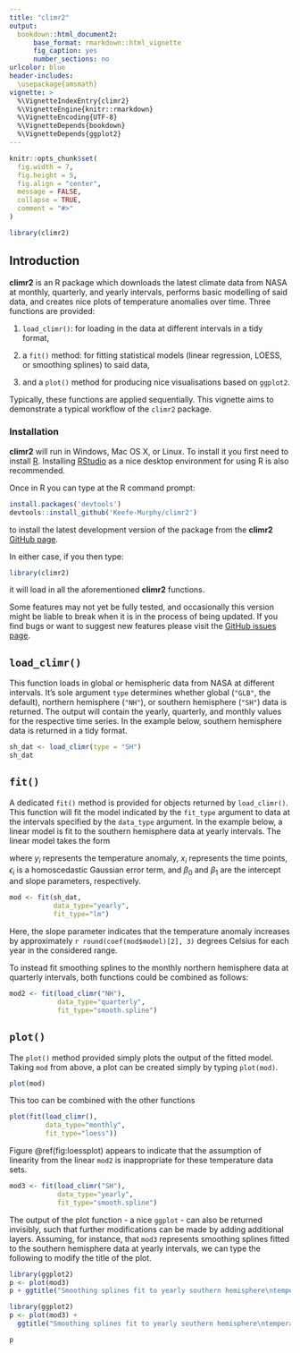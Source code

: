 ```yaml
---
title: "climr2"
output: 
  bookdown::html_document2:
      base_format: rmarkdown::html_vignette
      fig_caption: yes
      number_sections: no
urlcolor: blue
header-includes:
  \usepackage{amsmath}
vignette: >
  %\VignetteIndexEntry{climr2}
  %\VignetteEngine{knitr::rmarkdown}
  %\VignetteEncoding{UTF-8}
  %\VignetteDepends{bookdown}
  %\VignetteDepends{ggplot2}
---
```


```r
knitr::opts_chunk$set(
  fig.width = 7,
  fig.height = 5,
  fig.align = "center",
  message = FALSE,
  collapse = TRUE,
  comment = "#>"
)
```

```r
library(climr2)
```

## Introduction

__climr2__ is an R package which downloads the latest climate data from NASA at monthly, quarterly, and yearly intervals, performs basic modelling of said data, and creates nice plots of temperature anomalies over time. Three functions are provided:

  1. `load_climr()`: for loading in the data at different intervals in a tidy format,
  
  2. a `fit()` method: for fitting statistical models (linear regression, LOESS, or smoothing splines) to said data,
  
  3. and a `plot()` method for producing nice visualisations based on `ggplot2`. 
  
Typically, these functions are applied sequentially. This vignette aims to demonstrate a typical workflow of the `climr2` package.

### Installation

__climr2__ will run in Windows, Mac OS X, or Linux. To install it you first need to install [R](https://cran.r-project.org/). Installing [RStudio](https://www.rstudio.com/) as a nice desktop environment for using R is also recommended.

Once in R you can type at the R command prompt:

```r
install.packages('devtools')
devtools::install_github('Keefe-Murphy/climr2')
```

to install the latest development version of the package from the __climr2__ [GitHub page](https://github.com/Keefe-Murphy/climr2). 

In either case, if you then type:

```r
library(climr2)
```

it will load in all the aforementioned __climr2__ functions.

Some features may not yet be fully tested, and occasionally this version might be liable to break when it is in the process of being updated. If you find bugs or want to suggest new features please visit the [GitHub issues page](https://github.com/Keefe-Murphy/climr2/issues). 

## `load_climr()`

This function loads in global or hemispheric data from NASA at different intervals. It's sole argument `type` determines whether global (`"GLB"`, the default), northern hemisphere (`"NH"`), or southern hemisphere (`"SH"`) data is returned. The output will contain the yearly, quarterly, and monthly values for the respective time series. In the example below, southern hemisphere data is returned in a tidy format.

```r
sh_dat <- load_climr(type = "SH")
sh_dat
```

## `fit()`

A dedicated `fit()` method is provided for objects returned by `load_climr()`. This function will fit the model indicated by the `fit_type` argument to data at the intervals specified by the `data_type` argument. In the example below, a linear model is fit to the southern hemisphere data at yearly intervals. The linear model takes the form

\begin{align*}
y_i \mid x_i &= \beta_0 + \beta_1 x_i + \epsilon_i\\
\epsilon_i & \overset{\mathrm{iid}}{\sim} \mbox{N}\left(0, \sigma^2\right)
\end{align*}

where $y_i$ represents the temperature anomaly, $x_i$ represents the time points, $\epsilon_i$ is a homoscedastic Gaussian error term, and $\beta_0$ and $\beta_1$ are the intercept and slope parameters, respectively.

```r
mod <- fit(sh_dat, 
           data_type="yearly", 
           fit_type="lm")
```

Here, the slope parameter indicates that the temperature anomaly increases by approximately `r round(coef(mod$model)[2], 3)` degrees Celsius for each year in the considered range.

To instead fit smoothing splines to the monthly northern hemisphere data at quarterly intervals, both functions could be combined as follows:

```r
mod2 <- fit(load_climr("NH"), 
            data_type="quarterly", 
            fit_type="smooth.spline")
```

## `plot()`

The `plot()` method provided simply plots the output of the fitted model. Taking `mod` from above, a plot can be created simply by typing `plot(mod)`.

```r
plot(mod)
```

This too can be combined with the other functions

```r
plot(fit(load_climr(), 
         data_type="monthly", 
         fit_type="loess"))
```

Figure \@ref(fig:loessplot) appears to indicate that the assumption of linearity from the linear `mod2` is inappropriate for these temperature data sets.

```r
mod3 <- fit(load_climr("SH"), 
            data_type="yearly", 
            fit_type="smooth.spline")
```

The output of the plot function - a nice `ggplot` - can also be returned invisibly, such that further modifications can be made by adding additional layers. Assuming, for instance, that `mod3` represents smoothing splines fitted to the southern hemisphere data at yearly intervals, we can type the following to modify the title of the plot.

```r
library(ggplot2)
p <- plot(mod3)
p + ggtitle("Smoothing splines fit to yearly southern hemisphere\ntemperature anomaly data from NASA")
```

```r
library(ggplot2)
p <- plot(mod3) + 
  ggtitle("Smoothing splines fit to yearly southern hemisphere\ntemperature anomaly data from NASA")
```

```r
p
```
